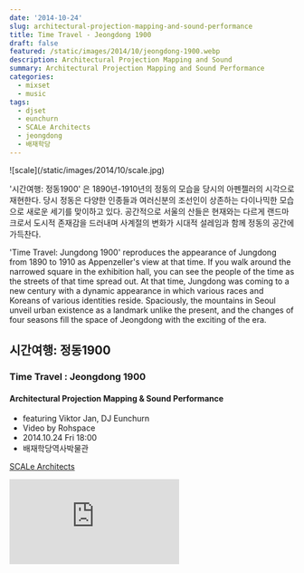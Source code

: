 ```yaml
---
date: '2014-10-24'
slug: architectural-projection-mapping-and-sound-performance
title: Time Travel - Jeongdong 1900
draft: false
featured: /static/images/2014/10/jeongdong-1900.webp
description: Architectural Projection Mapping and Sound
summary: Architectural Projection Mapping and Sound Performance
categories:
  - mixset
  - music
tags:
  - djset
  - eunchurn
  - SCALe Architects
  - jeongdong
  - 배재학당
---
```


<div className="container flex justify-center">![scale](/static/images/2014/10/scale.jpg)</div>

'시간여행: 정동1900' 은 1890년-1910년의 정동의 모습을 당시의 아펜젤러의 시각으로 재현한다. 당시 정동은 다양한 인종들과 여러신분의 조선인이 상존하는 다이나믹한 모습으로 새로운 세기를 맞이하고 있다. 공간적으로 서울의 산들은 현재와는 다르게 랜드마크로서 도시적 존재감을 드러내며 사계절의 변화가 시대적 설레임과 함께 정동의 공간에 가득찬다.

'Time Travel: Jungdong 1900' reproduces the appearance of Jungdong from 1890 to 1910 as Appenzeller's view at that time. If you walk around the narrowed square in the exhibition hall, you can see the people of the time as the streets of that time spread out. At that time, Jungdong was coming to a new century with a dynamic appearance in which various races and Koreans of various identities reside. Spaciously, the mountains in Seoul unveil urban existence as a landmark unlike the present, and the changes of four seasons fill the space of Jeongdong with the exciting of the era.

## 시간여행: 정동1900

### Time Travel : Jeongdong 1900

#### Architectural Projection Mapping & Sound Performance

- featuring Viktor Jan, DJ Eunchurn
- Video by Rohspace
- 2014.10.24 Fri 18:00
- 배재학당역사박물관

[SCALe Architects](https://arch.scale.kr/)

<div className="__fl_vimeo" style={{ position: 'relative', padding: '56.25% 0 0 0' }}>
  <iframe
    src="https://player.vimeo.com/video/120339213?h=18139eec5d&amp;badge=0&amp;autopause=0&amp;player_id=0&amp;app_id=58479"
    frameBorder="0"
    allow="autoplay; fullscreen; picture-in-picture"
    allowFullScreen
    style={{
      position: 'absolute',
      top: 0,
      left: 0,
      width: '100%',
      height: '100%',
    }}
    title="20220925 심장강화 라이딩"
  ></iframe>
</div>

